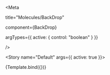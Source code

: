 



<Meta

  title="Molecules/BackDrop"

  component={BackDrop}

  argTypes={{ active: { control: "boolean" } }}

/>






<Story name="Default" args={{ active: true }}>

  {Template.bind({})}

</Story>

